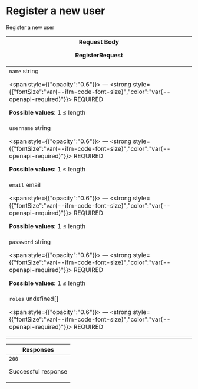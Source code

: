 
# Register a new user





Register a new user


<table style={{"display":"table","width":"100%"}}>
<thead>
<tr>
<th style={{"textAlign":"left"}}>
<span>Request Body </span>


<div>


RegisterRequest


</div>
</th>
</tr>
</thead>
<tbody>
<tr>
<td>
<code>name</code>
<span style={{"opacity":"0.6"}}> string</span>

<span style={{"opacity":"0.6"}}> — </span>
<strong style={{"fontSize":"var(--ifm-code-font-size)","color":"var(--openapi-required)"}}> REQUIRED</strong>



<div style={{"marginTop":"var(--ifm-table-cell-padding)"}}>


**Possible values:** 1 ≤ length


</div>


</td>
</tr>
<tr>
<td>
<code>username</code>
<span style={{"opacity":"0.6"}}> string</span>

<span style={{"opacity":"0.6"}}> — </span>
<strong style={{"fontSize":"var(--ifm-code-font-size)","color":"var(--openapi-required)"}}> REQUIRED</strong>



<div style={{"marginTop":"var(--ifm-table-cell-padding)"}}>


**Possible values:** 1 ≤ length


</div>


</td>
</tr>
<tr>
<td>
<code>email</code>
<span style={{"opacity":"0.6"}}> email</span>

<span style={{"opacity":"0.6"}}> — </span>
<strong style={{"fontSize":"var(--ifm-code-font-size)","color":"var(--openapi-required)"}}> REQUIRED</strong>



<div style={{"marginTop":"var(--ifm-table-cell-padding)"}}>


**Possible values:** 1 ≤ length


</div>


</td>
</tr>
<tr>
<td>
<code>password</code>
<span style={{"opacity":"0.6"}}> string</span>

<span style={{"opacity":"0.6"}}> — </span>
<strong style={{"fontSize":"var(--ifm-code-font-size)","color":"var(--openapi-required)"}}> REQUIRED</strong>



<div style={{"marginTop":"var(--ifm-table-cell-padding)"}}>


**Possible values:** 1 ≤ length


</div>


</td>
</tr>
<tr>
<td>
<code>roles</code>
<span style={{"opacity":"0.6"}}> undefined[]</span>

<span style={{"opacity":"0.6"}}> — </span>
<strong style={{"fontSize":"var(--ifm-code-font-size)","color":"var(--openapi-required)"}}> REQUIRED</strong>




</td>
</tr>
</tbody>
</table>
<table style={{"display":"table","width":"100%"}}>
<thead><tr><th style={{"textAlign":"left"}}>Responses</th></tr></thead>
<tbody>
<tr>
<td>
<div style={{"display":"flex"}}>
<div style={{"marginRight":"var(--ifm-table-cell-padding)"}}><code>200</code></div>
<div>


Successful response


</div>
</div>
<div></div>
</td>
</tr>
</tbody>
</table>
